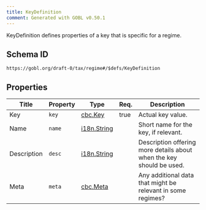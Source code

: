 ```yaml
---
title: KeyDefinition
comment: Generated with GOBL v0.50.1
---
```


KeyDefinition defines properties of a key that is specific for a regime.

## Schema ID

`https://gobl.org/draft-0/tax/regime#/$defs/KeyDefinition`

## Properties

| Title       | Property | Type                                | Req. | Description                                                          |
|-------------|----------|-------------------------------------|------|----------------------------------------------------------------------|
| Key         | `key`    | [cbc.Key](/draft-0/cbc/key)         | true | Actual key value.                                                    |
| Name        | `name`   | [i18n.String](/draft-0/i18n/string) |      | Short name for the key, if relevant.                                 |
| Description | `desc`   | [i18n.String](/draft-0/i18n/string) |      | Description offering more details about when the key should be used. |
| Meta        | `meta`   | [cbc.Meta](/draft-0/cbc/meta)       |      | Any additional data that might be relevant in some regimes?          |

